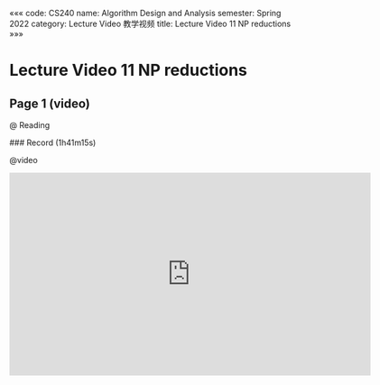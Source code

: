 «««
code: CS240
name: Algorithm Design and Analysis
semester: Spring 2022
category: Lecture Video 教学视频
title: Lecture Video 11 NP reductions
»»»

# Lecture Video 11 NP reductions

## Page 1 (video)

@ Reading

<div class="markdown-body">
### Record (1h41m15s)
</div>

@video

<iframe src="https://sbfull.com/e/pgg84zaaliw0.html" frameborder=0 marginwidth=0 marginheight=0 scrolling=no width=640 height=360 allowfullscreen></iframe>


